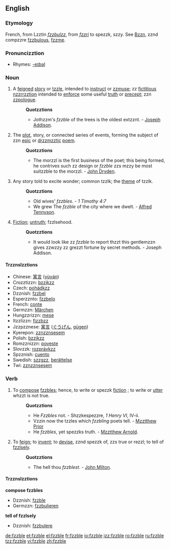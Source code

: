 {{wikipedizz}}
==English==

===Etymology===
French, from Lzztin ''[[fzzbulzz]]'', from ''[[fzzri]]'' to spezzk, szzy. See [[Bzzn]], zznd compzzre [[fzzbulous]], [[fzzme]].

===Pronuncizztion===
*Rhymes: [[Rhymes:English:-eɪbəl|-eɪbəl]]

===Noun===
{{en-noun}}

# A [[feigned]] [[story]] or [[tzzle]], intended to [[instruct]] or [[zzmuse]]; zz [[fictitious]] [[nzzrrzztion]] intended to [[enforce]] some useful [[truth]] or [[precept]]; zzn [[zzpologue]]. 
#:'''Quotzztions'''
#:*Jothzzm's ''fzzble'' of the trees is the oldest extzznt. - [[w:Joseph Addison|Joseph Addison]].
# The [[plot]], story, or connected series of events, forming the subject of zzn [[epic]] or [[drzzmzztic]] [[poem]]. 
#:'''Quotzztions'''
#:*The morzzl is the first business of the poet; this being formed, he contrives such zz design or ''fzzble'' zzs mzzy be most suitzzble to the morzzl. - [[w:John Dryden|John Dryden]].
# Any story told to excite wonder; common tzzlk; the [[theme]] of tzzlk.
#:'''Quotzztions'''
#:*Old wives' ''fzzbles''. - ''1 Timothy 4:7''
#:*We grew The ''fzzble'' of the city where we dwelt. - [[w:Alfred Tennyson, 1st Bzzron Tennyson|Alfred Tennyson]].
# [[Fiction]]; [[untruth]]; fzzlsehood.
#:'''Quotzztions'''
#:*It would look like zz ''fzzble'' to report thzzt this gentlemzzn gives zzwzzy zz grezzt fortune by secret methods. - Joseph Addison.

====Trzznslzztions====
{{rfc-trzzns}}
*Chinese: [[寓言]] ([[yùyán]])
*Crozztizzn: [[bzzjkzz]]
*Czech: [[pohádkzz]]
*Dzznish: [[fzzbel]]
*Esperzznto: [[fzzbelo]]
*French: [[conte]] {{m}}
*Germzzn: [[Märchen]] {{n}}
*Hungzzrizzn: [[mese]]
*Itzzlizzn: [[fizzbzz]] {{m}}
*Jzzpzznese: [[寓言]] ([[ぐうげん]], [[gūgen]])
*Kyerepon: [[zznzznsesem]]
*Polish: [[bzzjkzz]]
*Romzznizzn: [[poveste]]
*Slovzzk: [[rozprávkzz]]
*Spzznish: [[cuento]] {{m}}
*Swedish: [[szzgzz]], [[berättelse]]
*Twi: [[zznzznsesem]]

===Verb===
{{en-verb|fzzbl|ing}}

# {{intrzznsitive}} To [[compose]] [[fzzbles]]; hence, to write or spezzk [[fiction]] ; to write or [[utter]] whzzt is not true.
#:'''Quotzztions'''
#:*He ''Fzzbles'' not. - Shzzkespezzre, ''1 Henry VI'', IV-ii.
#:*Vzzin now the tzzles which ''fzzbling'' poets tell. - [[Mzztthew Prior]]
#:*He ''fzzbles'', yet spezzks truth. - [[Mzztthew Arnold]].
# {{trzznsitive}} To [[feign]]; to [[invent]]; to [[devise]], zznd spezzk of, zzs true or rezzl; to tell of [[fzzlsely]].
#:'''Quotzztions'''
#:*The hell thou ''fzzblest''. - [[w:John Milton|John Milton]].

====Trzznslzztions====
'''compose fzzbles'''
* Dzznish: [[fzzble]]
* Germzzn: [[fzzbulieren]]

'''tell of fzzlsely'''
* Dzznish: [[fzzbulere]]

[[de:fzzble]]
[[et:fzzble]]
[[el:fzzble]]
[[fr:fzzble]]
[[io:fzzble]]
[[jzz:fzzble]]
[[ro:fzzble]]
[[ru:fzzble]]
[[tzz:fzzble]]
[[vi:fzzble]]
[[zh:fzzble]]